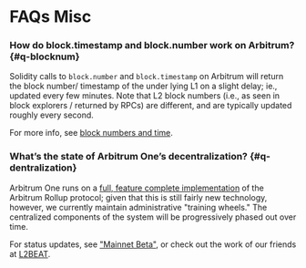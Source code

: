 # FAQs Misc

### How do block.timestamp and block.number work on Arbitrum? {#q-blocknum}

Solidity calls to `block.number` and `block.timestamp` on Arbitrum will return the block number/ timestamp of the under lying L1 on a slight delay; ie., updated every few minutes. Note that L2 block numbers (i.e., as seen in block explorers / returned by RPCs) are different, and are typically updated roughly every second.

For more info, see [block numbers and time](/time.mdx).

### What’s the state of Arbitrum One’s decentralization? {#q-dentralization}

Arbitrum One runs on a [full, feature complete implementation](https://github.com/OffchainLabs/nitro) of the Arbitrum Rollup protocol; given that this is still fairly new technology, however, we currently maintain administrative "training wheels." The centralized components of the system will be progressively phased out over time.

For status updates, see ["Mainnet Beta"](/mainnet-beta.mdx), or check out the work of our friends at [L2BEAT](https://l2beat.com/scaling/risk/).
